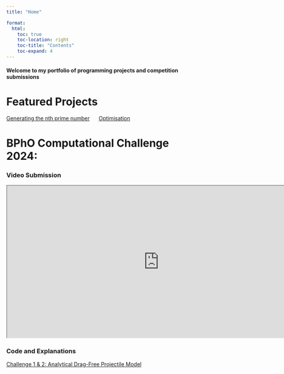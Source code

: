 ```yaml
---
title: "Home"

format:
  html:
    toc: true
    toc-location: right
    toc-title: "Contents"
    toc-expand: 4
---
```

<h4> Welcome to my portfolio of programming projects and competition submissions</h4>

# Featured Projects

<nav>
  <ul style="list-style-type:none; padding:0">
    <li style="display:inline; margin-right: 20px;"><a href="/posts/primes.html">Generating the nth prime number</a></li>
    <li style="display:inline; margin-right: 20px;"><a href="/posts/optimisation.html">Optimisation</a></li>
  </ul>
</nav>

# BPhO Computational Challenge 2024:

### Video Submission

<iframe width="800" height="400"
src="https://www.youtube.com/embed/ViT6NdrrbJo">
</iframe>

### Code and Explanations

<nav>
  <ul style="list-style-type:none; padding:0">
    <li style="display:inline; margin-right: 20px;"><a href="/posts/cchallenge1.html">Challenge 1 & 2: Analytical Drag-Free Projectile Model</a></li>
  </ul>
</nav>
